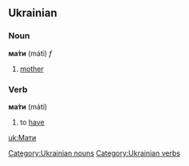 ==Ukrainian==
===Noun===
'''ма́ти''' (máti) ''f''
# [[mother]]

===Verb===
'''ма́ти''' (máti)
# to [[have]]

[[Category:Ukrainian nouns]]
[[Category:Ukrainian verbs]]


[[uk:Мати]]